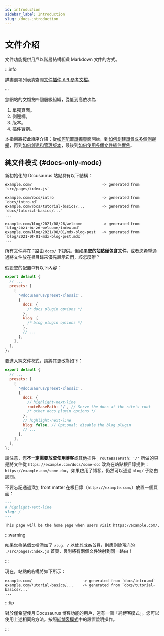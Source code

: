 ```yaml
---
id: introduction
sidebar_label: Introduction
slug: /docs-introduction
---
```


# 文件介紹

文件功能提供用戶以階層結構組織 Markdown 文件的方式。

:::info

詳盡選項列表請查閱[文件插件 API 參考文檔](./../../api/plugins/plugin-content-docs.mdx)。

:::

您網站的文檔按四個層級組織，從低到高依次為：

1. 單獨頁面。
2. 側邊欄。
3. 版本。
4. 插件實例。

本指南將按此順序介紹：從[如何配置單獨頁面](./docs-create-doc.mdx)開始，到[如何創建單個或多個側邊欄](./sidebar/index.mdx)，再到[如何創建和管理版本](./versioning.mdx)，最後到[如何使用多個文件插件實例](./docs-multi-instance.mdx)。

## 純文件模式 {#docs-only-mode}

新初始化的 Docusaurus 站點具有以下結構：

```
example.com/                                -> generated from `src/pages/index.js`

example.com/docs/intro                      -> generated from `docs/intro.md`
example.com/docs/tutorial-basics/...        -> generated from `docs/tutorial-basics/...`
...

example.com/blog/2021/08/26/welcome         -> generated from `blog/2021-08-26-welcome/index.md`
example.com/blog/2021/08/01/mdx-blog-post   -> generated from `blog/2021-08-01-mdx-blog-post.mdx`
...
```

所有文件將在子路由 `docs/` 下提供。但如果**您的站點僅包含文件**，或者您希望通過將文件放在根目錄來優先展示它們，該怎麼辦？

假設您的配置中有以下內容：

```js title="docusaurus.config.js"
export default {
  // ...
  presets: [
    [
      '@docusaurus/preset-classic',
      {
        docs: {
          /* docs plugin options */
        },
        blog: {
          /* blog plugin options */
        },
        // ...
      },
    ],
  ],
};
```

要進入純文件模式，請將其更改為如下：

```js title="docusaurus.config.js"
export default {
  // ...
  presets: [
    [
      '@docusaurus/preset-classic',
      {
        docs: {
          // highlight-next-line
          routeBasePath: '/', // Serve the docs at the site's root
          /* other docs plugin options */
        },
        // highlight-next-line
        blog: false, // Optional: disable the blog plugin
        // ...
      },
    ],
  ],
};
```

請注意，您**不一定需要放棄使用博客**或其他插件；`routeBasePath: '/'` 所做的只是將文件從 `https://example.com/docs/some-doc` 改為在站點根目錄提供：`https://example.com/some-doc`。如果啟用了博客，仍然可以通過 `blog/` 子路由訪問。

不要忘記通過添加 front matter 在根目錄（`https://example.com/`）放置一個頁面：

```md title="docs/intro.md"
---
# highlight-next-line
slug: /
---

This page will be the home page when users visit https://example.com/.
```

:::warning

如果您為某個文檔添加了 `slug: /` 以使其成為首頁，則應刪除現有的 `./src/pages/index.js` 首頁，否則將有兩個文件映射到同一路由！

:::

現在，站點的結構將如下所示：

```
example.com/                       -> generated from `docs/intro.md`
example.com/tutorial-basics/...    -> generated from `docs/tutorial-basics/...`
...
```

:::tip

對於僅希望使用 Docusaurus 博客功能的用戶，還有一個「純博客模式」。您可以使用上述相同的方法。按照[純博客模式](../../blog.mdx#blog-only-mode)中的設置說明操作。

:::